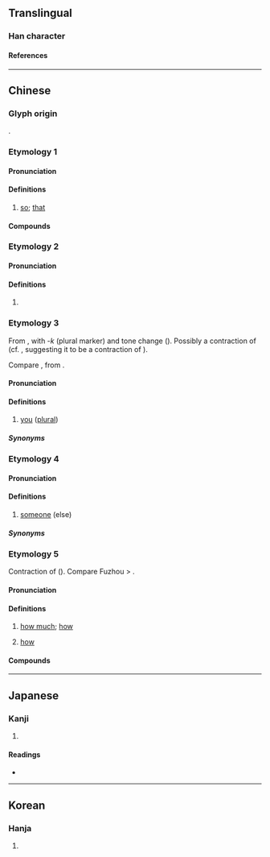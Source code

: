 {{character info}}
==Translingual==

===Han character===
{{Han char|rn=9|rad=人|as=09|sn=11|four=24264|canj=OTKR|ids=⿰亻若}}

====References====
{{Han ref|kx=0110.080|dkj=00840|dj=0235.030|hdz=10171.060|uh=504C}}

----

==Chinese==

===Glyph origin===
{{Han compound|人|若|ls=psc|t1=man|c1=s|c2=p}}.

===Etymology 1===
{{zh-forms}}

====Pronunciation====
{{zh-pron
|m=ruò
|c=je6,joek6
|c-t=ngiak5
|h=pfs=
|md=
|mn=ml:liā
|mn-t=ria2
|w=3nya
|cat=adv
}}

====Definitions====
{{zh-hanzi}}

# [[so]]; [[that]]
#: {{zh-x|偌大 年紀|'''so''' old}}

====Compounds====
{{zh-der|偌多|偌時|偌大}}

===Etymology 2===
{{zh-forms}}

====Pronunciation====
{{zh-pron
|m=rè
|c=je6
|cat=pn
}}

====Definitions====
{{zh-hanzi}}

# {{surname|zh}}

===Etymology 3===
{{zh-forms}}
From {{zh-l|*你|you (singular)}}, with -''k'' (plural marker) and tone change ({{zh-ref|Gan, 1997}}). Possibly a contraction of {{lang|zh|你個}} (cf. {{zh-ref|Zhang, 1997}}, suggesting it to be a contraction of {{lang|zh|若個}}).

Compare {{zh-l|*𠊬|they}}, from {{zh-l|*佢|he; she; it}}.

====Pronunciation====
{{zh-pron
|c-t=niak4
|cat=pron
}}

====Definitions====
{{zh-hanzi}}

# {{lb|zh|dialectal Cantonese|including|Siyi|Yangjiang}} [[you]] ([[plural]])
#: {{zh-x|偌 做乜 唔 來 幫手 啊？|Why aren't '''you all''' helping?|C-T}}

=====Synonyms=====
{{zh-dial|你們}}

===Etymology 4===
{{zh-forms}}
{{rfe|zh|related to etymology 3?}}

====Pronunciation====
{{zh-pron
|c-t=niak2
|cat=pron
}}

====Definitions====
{{zh-hanzi}}

# {{lb|zh|Taishanese}} [[someone]] (else)

=====Synonyms=====
{{zh-dial|別人}}

===Etymology 5===
{{zh-forms|alt=若,外}}
Contraction of {{zh-l|*若夥}} ({{zh-ref|Mei, 2015}}). Compare Fuzhou {{cog|cdo|-}} {{IPAchar|/nˡuoʔ⁵⁻⁵³ uɑi²⁴²/}} > {{IPAchar|/nˡuɑi²⁴²/}}.

====Pronunciation====
{{zh-pron
|mn=xm,zz,twv:lōa/qz,jj,ph:lǒa/tw:gōa/twvk:jōa
|cat=adv
}}

====Definitions====
{{zh-hanzi}} {{tlb|zh|Hokkien}}

# [[how much]]; [[how]]
#: {{zh-x|這{Chit} 粒 金瓜 有{ū} 偌 重？|'''How''' heavy is the pumpkin?|TW}}
# [[how]] {{gloss|indicating surprise, delight, etc.}}
#: {{zh-x|這{Chit} 首{siú} 歌 偌 好聽！|This song is '''so''' nice!|TW}}

====Compounds====
{{zh-der|偌久:gōa-kú|無偌久|偌爾|偌爾仔|偌濟:gōa-chē|偌仔爾|偌錢|偌濟錢}}

----

==Japanese==

===Kanji===
{{ja-kanji|grade=|rs=人09}}

# {{rfdef|ja|sort=人09}}

====Readings====
* {{ja-readings|on=[[じゃ]] (ja), [[にゃ]] (nya)|kun=[[このような]] (konoyouna), [[このように]] (konoyouni)}}

----

==Korean==

===Hanja===
{{ko-hanja|hangeul=야|rv=ya|mr=ya}}

# {{rfdef|ko|sort=人09}}